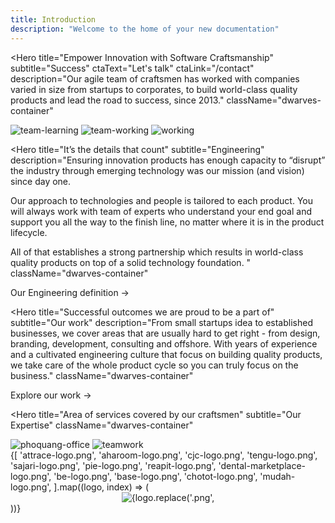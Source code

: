 ```yaml
---
title: Introduction
description: "Welcome to the home of your new documentation"
---
```

<Hero
  title="Empower Innovation
  with Software Craftsmanship"
  subtitle="Success"
  ctaText="Let's talk"
  ctaLink="/contact"
  description="Our agile team of craftsmen has worked with companies varied in size
  from startups to corporates, to build world-class quality products and
  lead the road to success, since 2013."
  className="dwarves-container"
>
<Section>
<Row gap="2xl" className="grid grid-cols-1 lg:grid-cols-3 gap-8 max-w-auto">
<Image
  src="./images/home/team-learning.png"
  alt="team-learning"
  className="hidden lg:block"
/>
<Image
  src="./images/home/team-working.png"
  alt="team-working"
/>
<Image
  src="./images/home/working.png"
  alt="working"
  className="hidden lg:block"
/>
</Row>
</Section>
</Hero>

<Hero
  title="It’s the details that count"
  subtitle="Engineering"
  description="Ensuring innovation products has enough capacity to “disrupt” the industry through emerging
  technology was our mission (and vision) since day one.
  
  Our approach to technologies and people is tailored to each product. You will always work with
  team of experts who understand your end goal and support you all the way to the finish line, no
  matter where it is in the product lifecycle.
  
  All of that establishes a strong partnership which results in world-class quality products on top
  of a solid technology foundation.
  "
  className="dwarves-container"
>
<Section>
  <Container className="grid grid-cols-1 md:grid-cols-2 lg:grid-cols-4 gap-8 max-w-auto">
    <FeatureCard
      title="Pride in
      well-crafted products"
      bgImage="./images/home/svg/bg-item-1.svg"
      iconImg="./images/home/svg/logo-item-1.svg"
    />
    <FeatureCard
      title="Cultivating
      engineering culture"
      bgImage="./images/home/svg/bg-item-2.svg"
      iconImg="./images/home/svg/logo-item-2.svg"
    />
    <FeatureCard
      title="Embracing the Agile Manifesto"
      bgImage="./images/home/svg/bg-item-3.svg"
      iconImg="./images/home/svg/logo-item-3.svg"
    />
    <FeatureCard
      title="Technical decision based on real value"
      bgImage="./images/home/svg/bg-item-4.svg"
      iconImg="./images/home/svg/logo-item-4.svg"
    />
  </Container>
</Section>
<Link
  href="/manifesto"
  className="text-lg font-semibold text-primary"
>
  Our Engineering definition →
</Link>
</Hero>

<Hero
  title="Successful outcomes
  we are proud to be a part of"
  subtitle="Our work"
  description="From small startups idea to established businesses, we cover areas that are usually hard to get
  right - from design, branding, development, consulting and offshore. With years of experience
  and a cultivated engineering culture that focus on building quality products, we take care of the
  whole product cycle so you can truly focus on the business."
  className="dwarves-container"
>
<Section>
  <Container className="grid grid-cols-1 lg:grid-cols-2 gap-8 max-w-auto">
    <SolutionHighlight
      label="Ideate"
      title="Spark and kick-off your innovation ideas"
      description="We’re the “soul mate” you need to ship the MVP in a
      timely manner so you can quickly validate your idea
      and turn it into reality."
      bgGraphic="./images/home/svg/bg-ideate.svg"
    />
    <SolutionHighlight
      label="Design"
      title="Empower startups through design solutions"
      description="Emphasize your business solution through Design
      Thinking - our approach to create strategic and
      people-centric design solutions. Together we
      collaborate to build experiences that make a
      successful product."
      bgGraphic="./images/home/svg/bg-branding.svg"
    />
    <SolutionHighlight
      label="Build"
      title="Make your dream product possible"
      description="Our woodland, backed by talented and ambitious
      workforce with years of experience, is the top-of-mind
      place for founders looking to scale up their engineering
      capabilities."
      bgGraphic="./images/home/svg/bg-build.svg"
    />
    <SolutionHighlight
      label="Offshore"
      title="Build a trustworthy network
      between talents and founders"
      description="Over the years, we thrive to continuously build a wide
      network of trust between talents and founders, with
      trust at the center of values.
      We connect founders with skillful developers across Asia."
      bgGraphic="./images/home/svg/bg-offshore.svg"
    />
  </Container>
</Section>
<Link
  href="/work"
  className="text-lg font-semibold text-primary"
>
  Explore our work →
</Link>
</Hero>

<Hero
  title="Area of services covered by our craftsmen"
  subtitle="Our Expertise"
  className="dwarves-container"
>
<Section>
  <NavigationDropDownContent
    groups={siteConfig?.header?.navigation.tabs[0].groups}
    className="grid-cols-1 md:grid-cols-2 lg:grid-cols-4 gap-8 max-w-auto mx-0 px-0"
  />
</Section>
</Hero>

<Section className="dwarves-container">
  <HStack gap="xl">
  <FlexItem className="flex-1 lg:basis-2/3">
    <Image
      src="./images/home/phoquang-office.jpg"
      alt="phoquang-office"
    />
    </FlexItem>
  <FlexItem className="hidden lg:block lg:basis-1/3">
    <Image
      src="./images/home/teamwork.png"
      alt="teamwork"
      className="px-2.5"
    />
    </FlexItem>
  </HStack>
</Section>

<Section className="mx-auto py-16 flex items-center w-full dwarves-container !max-w-6xl">
  <Container className="grid grid-cols-2 lg:grid-cols-4 gap-8 max-w-auto">
    {[
      'attrace-logo.png',
      'aharoom-logo.png',
      'cjc-logo.png',
      'tengu-logo.png',
      'sajari-logo.png',
      'pie-logo.png',
      'reapit-logo.png',
      'dental-marketplace-logo.png',
      'be-logo.png',
      'base-logo.png',
      'chotot-logo.png',
      'mudah-logo.png',
    ].map((logo, index) => (
      <Center className="h-full lg:h-40 max-h-[80px] lg:max-h-[160px] px-12 min-w-[200px]" key={index}>
        <Image
          src={`./images/home/${logo}`}
          alt={logo.replace('.png', '')}
          className="w-auto h-full object-contain relative"
          containerClassName="h-full w-full flex items-center justify-center"
        />
      </Center>
    ))}
  </Container>
</Section>

<Contact />
